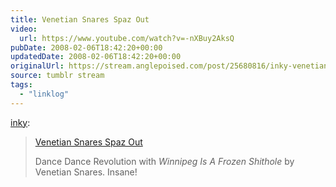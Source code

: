 ```yaml
---
title: Venetian Snares Spaz Out
video:
  url: https://www.youtube.com/watch?v=-nXBuy2AksQ
pubDate: 2008-02-06T18:42:20+00:00
updatedDate: 2008-02-06T18:42:20+00:00
originalUrl: https://stream.anglepoised.com/post/25680816/inky-venetian-snares-spaz-out-dance-dance
source: tumblr stream
tags:
  - "linklog"
---
```


[inky][1]:

> [Venetian Snares Spaz Out][2]
>
> Dance Dance Revolution with _Winnipeg Is A Frozen Shithole_ by Venetian Snares. Insane!

[1]: http://daily.boxofjunk.ws/post/25670778
[2]: https://www.youtube.com/watch?v=-nXBuy2AksQ

